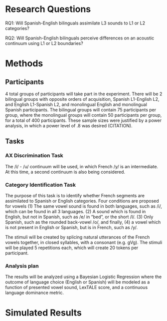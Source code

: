 \chapter{Perception of L3 vowels}

# Research Questions 

RQ1: Will Spanish-English bilinguals assimilate L3 sounds to L1 or L2 categories? 

RQ2: Will Spanish-English bilinguals perceive differences on an acoustic continuum using L1 or L2 boundaries? 

# Methods

## Participants

4 total groups of participants will take part in the experiment. There will be 2 bilingual groups with opposite orders of acquisition, Spanish L1-English L2, and English L1-Spanish L2, and monolingual English and monolingual Spanish participants. The bilingual groups will contain 75 participants per group, where the monolingual groups will contain 50 participants per group, for a total of 400 participants. These sample sizes were justified by a power analysis, in which a power level of .8 was desired (CITATION). 

## Tasks 

### AX Discrimination Task
The /i/ - /u/ continuum will be used, in which French /y/ is an intermediate. At this time, a second continuum is also being considered. 

### Category Identification Task

The purpose of this task is to identify whether French segments are assimilated to Spanish or English categories. Four conditions are proposed for vowels (1) The same vowel sound is found in both languages, such as /i/, which can be found in all 3 languages. (2) A sound which is found in English, but not in Spanish, such as /e/ in "bed", or the short /I/. (3) Only Spanish, such as the rounded back-vowel /o/, and finally, (4) a vowel which is not present in English or Spanish, but is in French, such as /y/.

The stimuli will be created by splicing natural utterances of the French vowels together, in closed syllables, with a consonant (e.g. gVg). The stimuli will be played 5 repetitions each, which will create 20 tokens per participant. 

### Analysis plan 

The results will be analyzed using a Bayesian Logistic Regression where the outcome of language choice (English or Spanish) will be modeled as a function of presented vowel sound, LexTALE score, and a continuous language dominance metric. 

# Simulated Results


